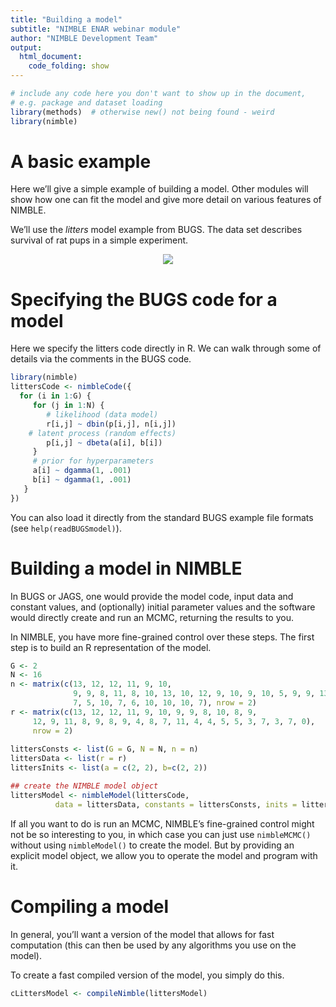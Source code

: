 ```yaml
---
title: "Building a model"
subtitle: "NIMBLE ENAR webinar module"
author: "NIMBLE Development Team"
output:
  html_document:
    code_folding: show
---
```


```r
# include any code here you don't want to show up in the document,
# e.g. package and dataset loading
library(methods)  # otherwise new() not being found - weird
library(nimble)
```

# A basic example

Here we'll give a simple example of building a model. Other modules will show how one can fit the model and give more detail on various features of NIMBLE.

We'll use the *litters* model example from BUGS. The data set describes survival of rat pups in a simple experiment.

<center><img src="littersDAG.jpg"></center>



# Specifying the BUGS code for a model

Here we specify the litters code directly in R. We can walk through some of details via the comments in the BUGS code.


```r
library(nimble)
littersCode <- nimbleCode({
  for (i in 1:G) {
     for (j in 1:N) {
     	# likelihood (data model)
        r[i,j] ~ dbin(p[i,j], n[i,j])
	# latent process (random effects)
        p[i,j] ~ dbeta(a[i], b[i]) 
     }
     # prior for hyperparameters
     a[i] ~ dgamma(1, .001)
     b[i] ~ dgamma(1, .001)
   }
})
```


You can also load it directly from the standard BUGS example file formats (see `help(readBUGSmodel)`).

# Building a model in NIMBLE

In BUGS or JAGS, one would provide the model code, input data and constant values, and (optionally) initial parameter values and the software would directly create and run an MCMC, returning the results to you.

In NIMBLE, you have more fine-grained control over these steps. The first step is to build an R representation of the model.

```r
G <- 2
N <- 16
n <- matrix(c(13, 12, 12, 11, 9, 10, 
              9, 9, 8, 11, 8, 10, 13, 10, 12, 9, 10, 9, 10, 5, 9, 9, 13, 
              7, 5, 10, 7, 6, 10, 10, 10, 7), nrow = 2)
r <- matrix(c(13, 12, 12, 11, 9, 10, 9, 9, 8, 10, 8, 9, 
     12, 9, 11, 8, 9, 8, 9, 4, 8, 7, 11, 4, 4, 5, 5, 3, 7, 3, 7, 0), 
     nrow = 2)
              
littersConsts <- list(G = G, N = N, n = n)
littersData <- list(r = r)
littersInits <- list(a = c(2, 2), b=c(2, 2))

## create the NIMBLE model object
littersModel <- nimbleModel(littersCode, 
          data = littersData, constants = littersConsts, inits = littersInits)
```

If all you want to do is run an MCMC, NIMBLE's fine-grained control might not be so interesting to you, in which case you can just use `nimbleMCMC()` without using `nimbleModel()` to create the model. But by providing an explicit model object, we allow you to operate the model and program with it.


# Compiling a model

In general, you'll want a version of the model that allows for fast computation (this can then be used by any algorithms you use on the model).

To create a fast compiled version of the model, you simply do this.

```r
cLittersModel <- compileNimble(littersModel)
```
